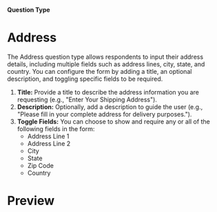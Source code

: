 
#### Question Type

# Address

The Address question type allows respondents to input their address details, including multiple fields such as address lines, city, state, and country. You can configure the form by adding a title, an optional description, and toggling specific fields to be required.

<MdxImage
  src={Address}
  alt="Overview of Address question type"
  quality="100"
  className="max-w-full rounded-lg sm:max-w-3xl"
/>

1. **Title:** Provide a title to describe the address information you are requesting (e.g., "Enter Your Shipping Address").
2. **Description:** Optionally, add a description to guide the user (e.g., "Please fill in your complete address for delivery purposes.").
3. **Toggle Fields:** You can choose to show and require any or all of the following fields in the form:
   - Address Line 1
   - Address Line 2
   - City
   - State
   - Zip Code
   - Country

# Preview

<MdxImage
  src={AddressPreview}
  alt="Perview of Address question type"
  quality="100"
  className="max-w-full rounded-lg sm:max-w-lg"
/>
